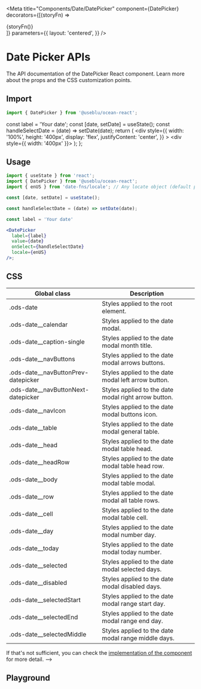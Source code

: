 
<Meta
  title="Components/Date/DatePicker"
  component={DatePicker}
  decorators={[(storyFn) => <div>{storyFn()}</div>]}
  parameters={{
    layout: 'centered',
  }}
/>

# Date Picker APIs

The API documentation of the DatePicker React component. Learn more about the props and the CSS customization points.

## Import

```javascript
import { DatePicker } from '@useblu/ocean-react';
```

  const label = 'Your date';
  const [date, setDate] = useState();
  const handleSelectDate = (date) => setDate(date);
  return (
    <div
      style={{
        width: '100%',
        height: '400px',
        display: 'flex',
        justifyContent: 'center',
      }}
    >
      <div style={{ width: '400px' }}>
        <DatePicker
          label={label}
          value={date}
          onSelect={handleSelectDate}
          editable
        />
      </div>
    </div>
  );
};

## Usage

```jsx
import { useState } from 'react';
import { DatePicker } from '@useblu/ocean-react';
import { enUS } from 'date-fns/locale'; // Any locate object (default pt-BR)

const [date, setDate] = useState();

const handleSelectDate = (date) => setDate(date);

const label = 'Your date'

<DatePicker
  label={label}
  value={date}
  onSelect={handleSelectDate}
  locale={enUS}
/>;
```

## CSS

| Global class                          | Description                                          |
| ------------------------------------- | ---------------------------------------------------- |
| .ods-date                             | Styles applied to the root element.                  |
| .ods-date\_\_calendar                 | Styles applied to the date modal.                    |
| .ods-date\_\_caption-single           | Styles applied to the date modal month title.        |
| .ods-date\_\_navButtons               | Styles applied to the date modal arrows buttons.     |
| .ods-date\_\_navButtonPrev-datepicker | Styles applied to the date modal left arrow button.  |
| .ods-date\_\_navButtonNext-datepicker | Styles applied to the date modal right arrow button. |
| .ods-date\_\_navIcon                  | Styles applied to the date modal buttons icon.       |
| .ods-date\_\_table                    | Styles applied to the date modal general table.      |
| .ods-date\_\_head                     | Styles applied to the date modal table head.         |
| .ods-date\_\_headRow                  | Styles applied to the date modal table head row.     |
| .ods-date\_\_body                     | Styles applied to the date modal table modal.        |
| .ods-date\_\_row                      | Styles applied to the date modal all table rows.     |
| .ods-date\_\_cell                     | Styles applied to the date modal table cell.         |
| .ods-date\_\_day                      | Styles applied to the date modal number day.         |
| .ods-date\_\_today                    | Styles applied to the date modal today number.       |
| .ods-date\_\_selected                 | Styles applied to the date modal selected days.      |
| .ods-date\_\_disabled                 | Styles applied to the date modal disabled days.      |
| .ods-date\_\_selectedStart            | Styles applied to the date modal range start day.    |
| .ods-date\_\_selectedEnd              | Styles applied to the date modal range end day.      |
| .ods-date\_\_selectedMiddle           | Styles applied to the date modal range middle days.  |

If that's not sufficient, you can check the [implementation of the component](https://github.com/ocean-ds/ocean-web/blob/master/packages/ocean-react/src/DatePicker/DatePicker.tsx) for more detail. -->

## Playground

<Canvas withSource="close" withToolbar>
  <Story name="Playground">
    <DinamicDatePicker />
  </Story>
</Canvas>
